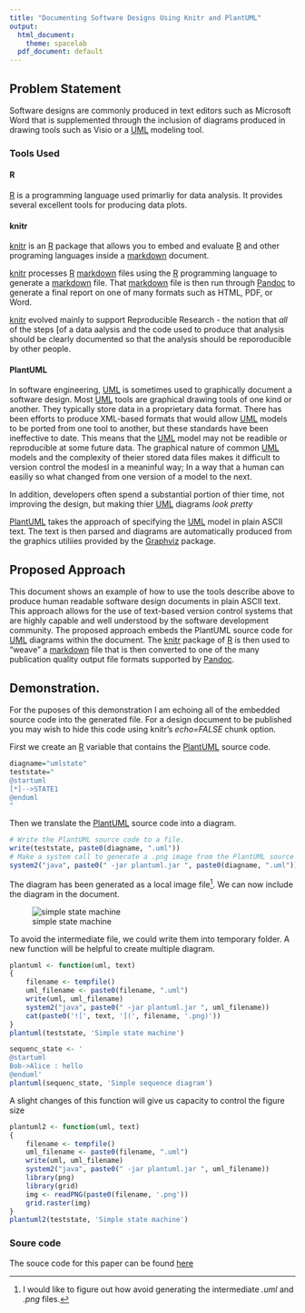 ```yaml
---
title: "Documenting Software Designs Using Knitr and PlantUML"
output:
  html_document:
    theme: spacelab
  pdf_document: default
---
```



## Problem Statement
Software designs are commonly produced in text editors such as Microsoft Word that is supplemented through the inclusion of diagrams produced in drawing tools such as Visio or a [UML][5] modeling tool.

### Tools Used

#### R
[R][1] is a programming language used primarliy for data analysis. It provides several excellent tools for producing data plots.

#### knitr
[knitr][2] is an [R][1] package that allows you to embed and evaluate [R][1] and other programing languages inside a [markdown][7] document.

[knitr][2] processes [R][1] [markdown][7] files using the [R][1] programming language to generate a [markdown][7] file. That [markdown][7] file is then run through [Pandoc][4] to generate a final report on one of many formats such as HTML, PDF, or Word.

[knitr][2] evolved mainly to support Reproducible Research - the notion that *all* of the steps [of a data aalysis and the code used to produce that analysis should be clearly documented so that the analysis should be reporoducible by other people.

#### PlantUML

In software engineering, [UML][5] is sometimes used to graphically document a software design.
Most [UML][5] tools are graphical drawing tools of one kind or another. They typically store data in a proprietary data format. There has been efforts to produce XML-based formats that would allow [UML][5] models to be ported from one tool to another, but these standards have been ineffective to date. This means that the [UML][5] model may not be readible or reproducible at some future data. The graphical nature of common [UML][5] models and the complexity of theier stored data files makes it difficult to version control the modesl in a meaninful way; In a way that a human can easiliy so what changed from one version of a model to the next.

In addition, developers often spend a substantial portion of thier time, not improving the design, but making thier [UML][5] diagrams *look pretty*

[PlantUML][3] takes the approach of specifying the [UML][5] model in plain ASCII text. The text is then parsed and diagrams are automatically produced from the graphics utiliies provided by the [Graphviz][6] package.

## Proposed Approach

This document shows an example of how to use the tools describe above to produce human readable software design documents in plain ASCII text. This approach allows for the use of text-based version control systems that are highly capable and well understood by the software development community. The proposed approach embeds the PlantUML source code for [UML][5] diagrams within the document. The [knitr][2] package of [R][1] is then used to "weave" a [markdown][7] file that is then converted to one of the many publication quality output file formats supported by [Pandoc][4].

## Demonstration.
For the puposes of this demonstration I am echoing all of the embedded source code into the generated file. For a design document to be published you may wish to hide this code using knitr's *echo=FALSE* chunk option.

First we create an [R][1] variable that contains the [PlantUML][3] source code.
```r
diagname="umlstate"
teststate="
@startuml
[*]-->STATE1
@enduml
"
```

Then we translate the [PlantUML][3] source code into a diagram.
```r
# Write the PlantUML source code to a file.
write(teststate, paste0(diagname, ".uml"))
# Make a system call to generate a .png image from the PlantUML source code.
system2("java", paste0(" -jar plantuml.jar ", paste0(diagname, ".uml")))
```

The diagram has been generated as a local image file[^TODO1]. We can now include the diagram in the document.

![simple state machine](`r paste0(diagname,".png")`)


To avoid the intermediate file, we could write them into temporary folder. A new function will be helpful to create multiple diagram.

```r
plantuml <- function(uml, text)
{
    filename <- tempfile()
    uml_filename <- paste0(filename, ".uml")
    write(uml, uml_filename)
    system2("java", paste0(" -jar plantuml.jar ", uml_filename))
    cat(paste0('![', text, '](', filename, '.png)'))
}
plantuml(teststate, 'Simple state machine')

```

```r
sequenc_state <- '
@startuml
Bob->Alice : hello
@enduml'
plantuml(sequenc_state, 'Simple sequence diagram')

```

A slight changes of this function will give us capacity to control the figure size

```r
plantuml2 <- function(uml, text)
{
    filename <- tempfile()
    uml_filename <- paste0(filename, ".uml")
    write(uml, uml_filename)
    system2("java", paste0(" -jar plantuml.jar ", uml_filename))
    library(png)
    library(grid)
    img <- readPNG(paste0(filename, '.png'))
    grid.raster(img)
}
plantuml2(teststate, 'Simple state machine')
```




### Soure code
The souce code for this paper can be found [here](https://github.com/dheater/knitr_plantuml_demo)


[^TODO1]: I would like to figure out how avoid generating the intermediate *.uml* and *.png* files.

[1]: http://www.r-project.org/ "R"
[2]: http://yihui.name/knitr/ "knitr"
[3]: http://plantuml.sourceforge.net/ "PlanttUML"
[4]: http://johnmacfarlane.net/pandoc/ "Pandoc"
[5]: http://en.wikipedia.org/wiki/Unified_Modeling_Language "UML"
[6]: http://www.graphviz.org/ "Graphviz"
[7]: http://en.wikipedia.org/wiki/Markdown "Markdown"
